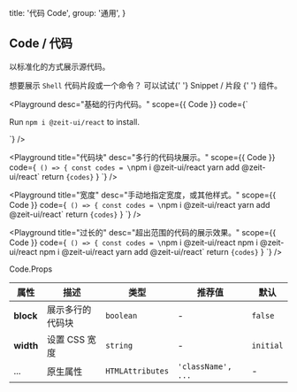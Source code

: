 
  title: '代码 Code',
  group: '通用',
}

## Code / 代码

以标准化的方式展示源代码。

<Note label="提示">
  想要展示 <Code>Shell</Code> 代码片段或一个命令？ 可以试试{' '}
  <NextLink href="/zh-cn/components/snippet">
    <Link>Snippet / 片段</Link>
  </NextLink>{' '}
  组件。
</Note>

<Playground
  desc="基础的行内代码。"
  scope={{ Code }}
  code={`
<p>Run <Code>npm i @zeit-ui/react</Code> to install.</p>
`}
/>

<Playground
  title="代码块"
  desc="多行的代码块展示。"
  scope={{ Code }}
  code={`
() => {
  const codes = \`npm i @zeit-ui/react
yarn add @zeit-ui/react\`
  return <Code block>{codes}</Code>
}
`}
/>

<Playground
  title="宽度"
  desc="手动地指定宽度，或其他样式。"
  scope={{ Code }}
  code={`
() => {
  const codes = \`npm i @zeit-ui/react
yarn add @zeit-ui/react\`
  return <Code block width="50%">{codes}</Code>
}
`}
/>

<Playground
  title="过长的"
  desc="超出范围的代码的展示效果。"
  scope={{ Code }}
  code={`
() => {
  const codes = \`npm i @zeit-ui/react npm i @zeit-ui/react npm i @zeit-ui/react
yarn add @zeit-ui/react\`
  return <Code block width="50%">{codes}</Code>
}
`}
/>

<Attributes edit="/pages/zh-cn/components/code.mdx">
<Attributes.Title>Code.Props</Attributes.Title>

| 属性      | 描述             | 类型             | 推荐值             | 默认      |
| --------- | ---------------- | ---------------- | ------------------ | --------- |
| **block** | 展示多行的代码块 | `boolean`        | -                  | `false`   |
| **width** | 设置 CSS 宽度    | `string`         | -                  | `initial` |
| ...       | 原生属性         | `HTMLAttributes` | `'className', ...` | -         |

</Attributes>


